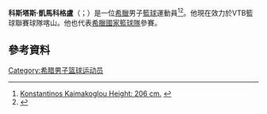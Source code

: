 '''科斯塔斯·凱馬科格盧'''（{{lang-el|Κωνσταντίνος "Κώστας" Καϊμακόγλου}}；{{bd|1983年|3月15日}}）是一位[[希臘|希臘]]男子[[籃球|籃球]]運動員<ref>[http://www.vtb-league.com/en/player/kostas-kaimakoglou.htm?sid=89632 Konstantinos Kaimakoglou Height: 206 cm.] {{webarchive|url=https://web.archive.org/web/20160304064922/http://www.vtb-league.com/en/player/kostas-kaimakoglou.htm?sid=89632 |date=2016-03-04 }}</ref><ref>{{Cite web |url=http://www.unics.ru/eng/team/composition/?season=2016&id=140 |title=Konstantinos Kaimakoglou height: 206 cm. |access-date=2015-09-19 |archive-url=https://web.archive.org/web/20160328040757/http://unics.ru/eng/team/composition/?season=2016&id=140 |archive-date=2016-03-28 |dead-url=yes }}</ref>。他現在效力於VTB籃球聯賽球隊喀山。他也代表[[希臘國家籃球隊|希臘國家籃球隊]]參賽。
==參考資料== 
{{reflist}}
[[Category:希腊男子篮球运动员|Category:希腊男子篮球运动员]]
